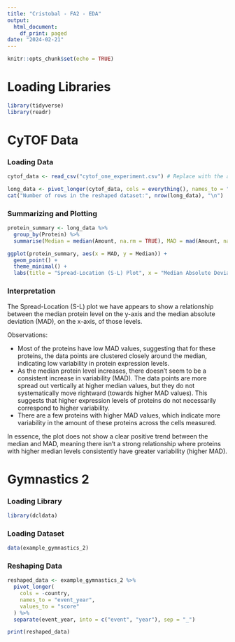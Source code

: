 ---
title: "Cristobal - FA2 - EDA"
output:
  html_document:
    df_print: paged
date: "2024-02-21"
---

```{r setup, include=FALSE}
knitr::opts_chunk$set(echo = TRUE)
```

# Loading Libraries
```{r}
library(tidyverse)
library(readr)
```

# CyTOF Data

### Loading Data
```{r}
cytof_data <- read_csv("cytof_one_experiment.csv") # Replace with the actual path to your CSV file

long_data <- pivot_longer(cytof_data, cols = everything(), names_to = "Protein", values_to = "Amount")
cat("Number of rows in the reshaped dataset:", nrow(long_data), "\n")
```
### Summarizing and Plotting
```{r}
protein_summary <- long_data %>%
  group_by(Protein) %>%
  summarise(Median = median(Amount, na.rm = TRUE), MAD = mad(Amount, na.rm = TRUE))
```

```{r}
ggplot(protein_summary, aes(x = MAD, y = Median)) +
  geom_point() +
  theme_minimal() +
  labs(title = "Spread-Location (S-L) Plot", x = "Median Absolute Deviation (MAD)", y = "Median Protein Level")
```


### Interpretation

The Spread-Location (S-L) plot we have appears to show a relationship between the median protein level on the y-axis and the median absolute deviation (MAD), on the x-axis, of those levels.

Observations:

- Most of the proteins have low MAD values, suggesting that for these proteins, the data points are clustered closely around the median, indicating low variability in protein expression levels.
- As the median protein level increases, there doesn't seem to be a consistent increase in variability (MAD). The data points are more spread out vertically at higher median values, but they do not systematically move rightward (towards higher MAD values). This suggests that higher expression levels of proteins do not necessarily correspond to higher variability.
- There are a few proteins with higher MAD values, which indicate more variability in the amount of these proteins across the cells measured.

In essence, the plot does not show a clear positive trend between the median and MAD, meaning there isn't a strong relationship where proteins with higher median levels consistently have greater variability (higher MAD).


# Gymnastics 2

### Loading Library

```{r}
library(dcldata)
```
### Loading Dataset
```{r} 
data(example_gymnastics_2)
```

### Reshaping Data
```{r} 
reshaped_data <- example_gymnastics_2 %>%
  pivot_longer(
    cols = -country,
    names_to = "event_year",
    values_to = "score"
  ) %>%
  separate(event_year, into = c("event", "year"), sep = "_")

print(reshaped_data)
```